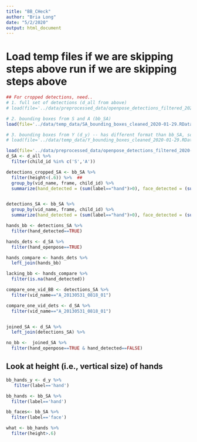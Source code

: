 ```yaml
---
title: "BB_CHeck"
author: "Bria Long"
date: "5/2/2020"
output: html_document
---
```



# Load temp files if we are skipping steps above run if we are skipping steps above
```r
## For cropped detections, need..
# 1. full set of detections (d_all from above)
# load(file='../data/preprocessed_data/openpose_detections_filtered_2020-01-29.RData')

# 2. bounding boxes from S and A (bb_SA)
load(file='../data/temp_data/SA_bounding_boxes_cleaned_2020-01-29.RData')

# 3. bounding boxes from Y (d_y) -- has different format than bb_SA, so diff name..
# load(file='../data/temp_data/Y_bounding_boxes_cleaned_2020-01-29.RData')
```

```r
load(file='../data/preprocessed_data/openpose_detections_filtered_2020-01-29.RData')
d_SA <- d_all %>%
  filter(child_id %in% c('S','A'))
```


```r
detections_cropped_SA <- bb_SA %>%
  filter(height<(.6)) %>%  ## 
  group_by(vid_name, frame, child_id) %>%
  summarize(hand_detected = (sum(label=="hand")>0), face_detected = (sum(label=="face")>0), num_hands = sum(label=="hand"), num_faces = sum(label=="face"), num_people = sum(label=="pose"), mean_height = mean(height), mean_top = mean(top))  


detections_SA <- bb_SA %>%
  group_by(vid_name, frame, child_id) %>%
  summarize(hand_detected = (sum(label=="hand")>0), face_detected = (sum(label=="face")>0), num_hands = sum(label=="hand"), num_faces = sum(label=="face"), num_people = sum(label=="pose"), mean_height = mean(height), mean_top = mean(top))  

```


```r
hands_bb <- detections_SA %>%
  filter(hand_detected==TRUE)

hands_dets <- d_SA %>%
  filter(hand_openpose==TRUE)

hands_compare <- hands_dets %>%
  left_join(hands_bb)

lacking_bb <- hands_compare %>%
  filter(is.na(hand_detected))

compare_one_vid_BB <- detections_SA %>%
  filter(vid_name=="A_20130531_0818_01")

compare_one_vid_dets <- d_SA %>%
  filter(vid_name=="A_20130531_0818_01")


joined_SA <- d_SA %>%
  left_join(detections_SA) %>%

no_bb <-  joined_SA %>%
  filter(hand_openpose==TRUE & hand_detected==FALSE)

```

## Look at height (i.e., vertical size) of hands
```r
bb_hands_y <- d_y %>%
   filter(label=='hand') 

bb_hands <- bb_SA %>%
  filter(label=='hand') 

bb_faces<- bb_SA %>%
  filter(label=='face') 

```

```r
what <- bb_hands %>%
  filter(height>.6)
```
